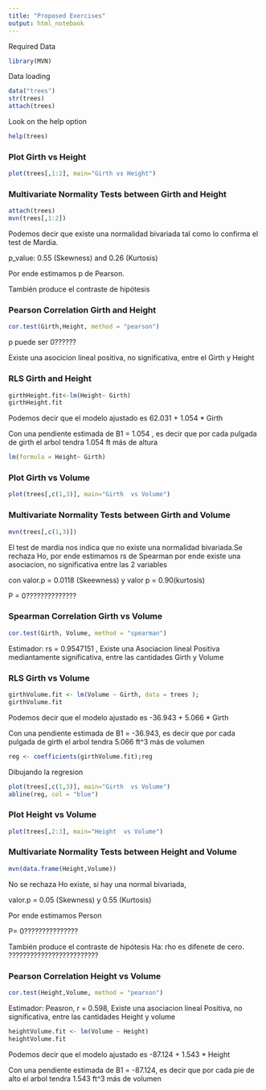 ```yaml
---
title: "Proposed Exercises"
output: html_notebook
---
```


Required Data
```r
library(MVN)
```

Data loading
```r

data("trees")
str(trees)
attach(trees)

```
Look on the help option
```r

help(trees)

```

### Plot Girth  vs Height

```r

plot(trees[,1:2], main="Girth vs Height")

```


### Multivariate Normality Tests between Girth  and Height

```r

attach(trees)
mvn(trees[,1:2])

```
Podemos decir que existe una normalidad bivariada tal como lo confirma el test de Mardia.

p_value: 0.55 (Skewness) and 0.26 (Kurtosis)

Por ende estimamos p de Pearson.

También produce el contraste de hipótesis


### Pearson Correlation Girth  and Height

```r
cor.test(Girth,Height, method = "pearson")
```

p puede ser 0??????

Existe una asocicion lineal positiva, no significativa, entre el Girth y Height

### RLS Girth  and Height

```r
girthHeight.fit<-lm(Height~ Girth)
girthHeight.fit

```
Podemos decir que el modelo ajustado es 62.031 + 1.054  * Girth

Con una pendiente estimada de B1 = 1.054 , es decir que por cada pulgada de girth el arbol tendra 1.054  ft más de altura

```r
lm(formula = Height~ Girth)
```



### Plot Girth  vs Volume

```r
plot(trees[,c(1,3)], main="Girth  vs Volume")

```

### Multivariate Normality Tests between Girth  and Volume

```r

mvn(trees[,c(1,3)])

```
El test de mardia nos indica que no existe una normalidad bivariada.Se rechaza Ho, por ende estimamos rs de Spearman por ende existe una asociacion, no significativa entre las 2 variables

con  valor.p = 0.0118 (Skeewness) y valor p = 0.90(kurtosis)

P = 0??????????????

### Spearman Correlation Girth vs Volume


```r

cor.test(Girth, Volume, method = "spearman")

```


Estimador: rs = 0.9547151 , Existe una Asociacion lineal Positiva mediantamente significativa, entre las cantidades Girth y Volume

### RLS Girth vs Volume

```r
girthVolume.fit <- lm(Volume ~ Girth, data = trees );
girthVolume.fit

```
Podemos decir que el modelo ajustado es -36.943 + 5.066 * Girth

Con una pendiente estimada de B1 = -36.943, es decir que por cada pulgada de girth el arbol tendra 5.066 ft^3 más de volumen

```r

reg <- coefficients(girthVolume.fit);reg
```
Dibujando la regresion
```r
plot(trees[,c(1,3)], main="Girth  vs Volume")
abline(reg, col = "blue")

```


### Plot Height  vs Volume

```r
plot(trees[,2:3], main="Height  vs Volume")

```

### Multivariate Normality Tests between Height and Volume


```r
mvn(data.frame(Height,Volume))
```

No se rechaza Ho existe, si hay una normal bivariada,

valor.p = 0.05 (Skewness) y 0.55 (Kurtosis)

Por ende estimamos Person

P= 0???????????????

También produce el contraste de hipótesis
Ha: rho es difenete de cero. ?????????????????????????


### Pearson Correlation Height vs Volume

```r

cor.test(Height,Volume, method = "pearson")

```
Estimador: Peasron, r = 0.598, Existe una asociacion lineal Positiva, no significativa, entre las cantidades Height y volume

```r

heightVolume.fit <- lm(Volume ~ Height)
heightVolume.fit

```
Podemos decir que el modelo ajustado es -87.124 + 1.543  * Height

Con una pendiente estimada de B1 = -87.124, es decir que por cada pie de alto el arbol tendra 1.543 ft^3 más de volumen
